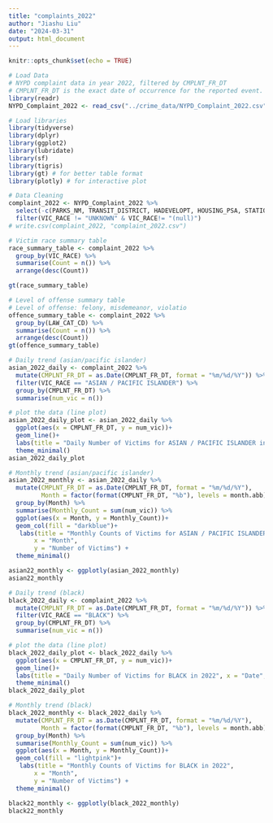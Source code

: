 ```yaml
---
title: "complaints_2022"
author: "Jiashu Liu"
date: "2024-03-31"
output: html_document
---
```


```r
knitr::opts_chunk$set(echo = TRUE)
```

```r
# Load Data
# NYPD complaint data in year 2022, filtered by CMPLNT_FR_DT 
# CMPLNT_FR_DT is the exact date of occurrence for the reported event. In other words, the starting date of the occurrence.
library(readr)
NYPD_Complaint_2022 <- read_csv("../crime_data/NYPD_Complaint_2022.csv")
```
```r
# Load libraries
library(tidyverse)
library(dplyr)
library(ggplot2)
library(lubridate)
library(sf)
library(tigris)
library(gt) # for better table format
library(plotly) # for interactive plot
```

```r
# Data Cleaning 
complaint_2022 <- NYPD_Complaint_2022 %>% 
  select(-c(PARKS_NM, TRANSIT_DISTRICT, HADEVELOPT, HOUSING_PSA, STATION_NAME)) %>% 
  filter(VIC_RACE != "UNKNOWN" & VIC_RACE!= "(null)")
# write.csv(complaint_2022, "complaint_2022.csv")
```

```r
# Victim race summary table 
race_summary_table <- complaint_2022 %>% 
  group_by(VIC_RACE) %>% 
  summarise(Count = n()) %>% 
  arrange(desc(Count))

gt(race_summary_table)

# Level of offense summary table 
# Level of offense: felony, misdemeanor, violatio
offence_summary_table <- complaint_2022 %>% 
  group_by(LAW_CAT_CD) %>% 
  summarise(Count = n()) %>% 
  arrange(desc(Count))
gt(offence_summary_table)
```
```r
# Daily trend (asian/pacific islander)
asian_2022_daily <- complaint_2022 %>% 
  mutate(CMPLNT_FR_DT = as.Date(CMPLNT_FR_DT, format = "%m/%d/%Y")) %>% 
  filter(VIC_RACE == "ASIAN / PACIFIC ISLANDER") %>% 
  group_by(CMPLNT_FR_DT) %>% 
  summarise(num_vic = n())

# plot the data (line plot)
asian_2022_daily_plot <- asian_2022_daily %>% 
  ggplot(aes(x = CMPLNT_FR_DT, y = num_vic))+
  geom_line()+
  labs(title = "Daily Number of Victims for ASIAN / PACIFIC ISLANDER in 2022", x = "Date", y = "Number of Victims") +
  theme_minimal()
asian_2022_daily_plot

# Monthly trend (asian/pacific islander)
asian_2022_monthly <- asian_2022_daily %>% 
  mutate(CMPLNT_FR_DT = as.Date(CMPLNT_FR_DT, format = "%m/%d/%Y"),
         Month = factor(format(CMPLNT_FR_DT, "%b"), levels = month.abb)) %>% 
  group_by(Month) %>% 
  summarise(Monthly_Count = sum(num_vic)) %>% 
  ggplot(aes(x = Month, y = Monthly_Count))+
  geom_col(fill = "darkblue")+
   labs(title = "Monthly Counts of Victims for ASIAN / PACIFIC ISLANDER in 2022",
       x = "Month",
       y = "Number of Victims") + 
  theme_minimal()

asian22_monthly <- ggplotly(asian_2022_monthly)
asian22_monthly
```

```r
# Daily trend (black)
black_2022_daily <- complaint_2022 %>% 
  mutate(CMPLNT_FR_DT = as.Date(CMPLNT_FR_DT, format = "%m/%d/%Y")) %>% 
  filter(VIC_RACE == "BLACK") %>% 
  group_by(CMPLNT_FR_DT) %>% 
  summarise(num_vic = n())

# plot the data (line plot)
black_2022_daily_plot <- black_2022_daily %>% 
  ggplot(aes(x = CMPLNT_FR_DT, y = num_vic))+
  geom_line()+
  labs(title = "Daily Number of Victims for BLACK in 2022", x = "Date", y = "Number of Victims") +
  theme_minimal()
black_2022_daily_plot

# Monthly trend (black)
black_2022_monthly <- black_2022_daily %>% 
  mutate(CMPLNT_FR_DT = as.Date(CMPLNT_FR_DT, format = "%m/%d/%Y"),
         Month = factor(format(CMPLNT_FR_DT, "%b"), levels = month.abb)) %>% 
  group_by(Month) %>% 
  summarise(Monthly_Count = sum(num_vic)) %>% 
  ggplot(aes(x = Month, y = Monthly_Count))+
  geom_col(fill = "lightpink")+
   labs(title = "Monthly Counts of Victims for BLACK in 2022",
       x = "Month",
       y = "Number of Victims") + 
  theme_minimal()

black22_monthly <- ggplotly(black_2022_monthly)
black22_monthly
```

















